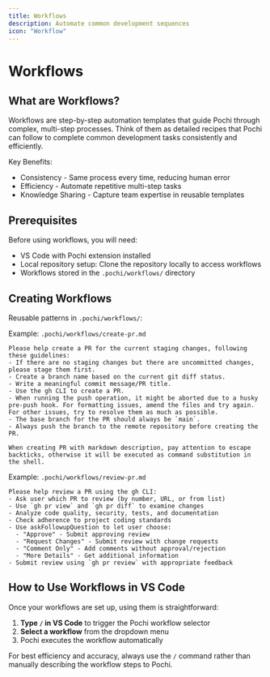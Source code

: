 ```yaml
---
title: Workflows
description: Automate common development sequences
icon: "Workflow"
---
```


# **Workflows**

## What are Workflows?
Workflows are step-by-step automation templates that guide Pochi through complex, multi-step processes. Think of them as detailed recipes that Pochi can follow to complete common development tasks consistently and efficiently.

Key Benefits:
- Consistency - Same process every time, reducing human error
- Efficiency - Automate repetitive multi-step tasks
- Knowledge Sharing - Capture team expertise in reusable templates

## Prerequisites
Before using workflows, you will need:
- VS Code with Pochi extension installed
- Local repository setup: Clone the repository locally to access workflows
- Workflows stored in the `.pochi/workflows/` directory

## Creating Workflows
Reusable patterns in `.pochi/workflows/`:

Example: `.pochi/workflows/create-pr.md`

```
Please help create a PR for the current staging changes, following these guidelines:
- If there are no staging changes but there are uncommitted changes, please stage them first.
- Create a branch name based on the current git diff status.
- Write a meaningful commit message/PR title.
- Use the gh CLI to create a PR.
- When running the push operation, it might be aborted due to a husky pre-push hook. For formatting issues, amend the files and try again. For other issues, try to resolve them as much as possible.
- The base branch for the PR should always be `main`.
- Always push the branch to the remote repository before creating the PR.

When creating PR with markdown description, pay attention to escape backticks, otherwise it will be executed as command substitution in the shell.

```

Example: `.pochi/workflows/review-pr.md`

```
Please help review a PR using the gh CLI:
- Ask user which PR to review (by number, URL, or from list)
- Use `gh pr view` and `gh pr diff` to examine changes
- Analyze code quality, security, tests, and documentation
- Check adherence to project coding standards
- Use askFollowupQuestion to let user choose:
  - "Approve" - Submit approving review
  - "Request Changes" - Submit review with change requests
  - "Comment Only" - Add comments without approval/rejection
  - "More Details" - Get additional information
- Submit review using `gh pr review` with appropriate feedback

```
## How to Use Workflows in VS Code
Once your workflows are set up, using them is straightforward:
1. **Type `/` in VS Code** to trigger the Pochi workflow selector
2. **Select a workflow** from the dropdown menu
3. Pochi executes the workflow automatically

For best efficiency and accuracy, always use the `/` command rather than manually describing the workflow steps to Pochi.



